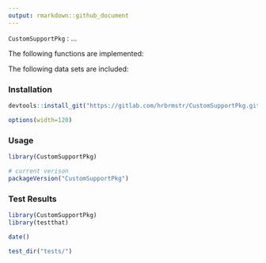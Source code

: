 ```yaml
---
output: rmarkdown::github_document
---
```


`CustomSupportPkg` : ...

The following functions are implemented:

The following data sets are included:

### Installation

```r
devtools::install_git("https://gitlab.com/hrbrmstr/CustomSupportPkg.git")
```

```r
options(width=120)
```

### Usage

```r
library(CustomSupportPkg)

# current verison
packageVersion("CustomSupportPkg")

```

### Test Results

```r
library(CustomSupportPkg)
library(testthat)

date()

test_dir("tests/")
```

